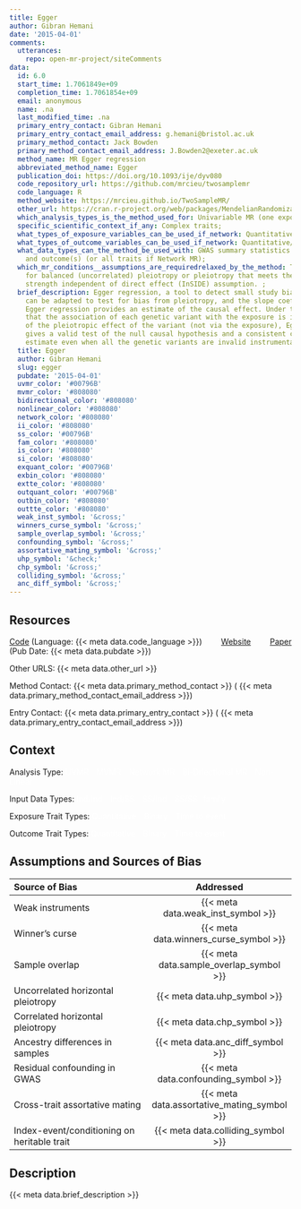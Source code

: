 ```yaml
---
title: Egger
author: Gibran Hemani
date: '2015-04-01'
comments:
  utterances:
    repo: open-mr-project/siteComments
data:
  id: 6.0
  start_time: 1.7061849e+09
  completion_time: 1.7061854e+09
  email: anonymous
  name: .na
  last_modified_time: .na
  primary_entry_contact: Gibran Hemani
  primary_entry_contact_email_address: g.hemani@bristol.ac.uk
  primary_method_contact: Jack Bowden
  primary_method_contact_email_address: J.Bowden2@exeter.ac.uk
  method_name: MR Egger regression
  abbreviated_method_name: Egger
  publication_doi: https://doi.org/10.1093/ije/dyv080
  code_repository_url: https://github.com/mrcieu/twosamplemr
  code_language: R
  method_website: https://mrcieu.github.io/TwoSampleMR/
  other_url: https://cran.r-project.org/web/packages/MendelianRandomization/index.html
  which_analysis_types_is_the_method_used_for: Univariable MR (one exposure, one outcome);
  specific_scientific_context_if_any: Complex traits;
  what_types_of_exposure_variables_can_be_used_if_network: Quantitative/continuous;
  what_types_of_outcome_variables_can_be_used_if_network: Quantitative/continuous;
  what_data_types_can_the_method_be_used_with: GWAS summary statistics for both exposure(s)
    and outcome(s) (or all traits if Network MR);
  which_mr_conditions__assumptions_are_requiredrelaxed_by_the_method: The method accounts
    for balanced (uncorrelated) pleiotropy or pleiotropy that meets the Instrument
    strength independent of direct effect (InSIDE) assumption. ;
  brief_description: Egger regression, a tool to detect small study bias in meta-analysis,
    can be adapted to test for bias from pleiotropy, and the slope coefficient from
    Egger regression provides an estimate of the causal effect. Under the assumption
    that the association of each genetic variant with the exposure is independent
    of the pleiotropic effect of the variant (not via the exposure), Egger's test
    gives a valid test of the null causal hypothesis and a consistent causal effect
    estimate even when all the genetic variants are invalid instrumental variables.
  title: Egger
  author: Gibran Hemani
  slug: egger
  pubdate: '2015-04-01'
  uvmr_color: '#00796B'
  mvmr_color: '#808080'
  bidirectional_color: '#808080'
  nonlinear_color: '#808080'
  network_color: '#808080'
  ii_color: '#808080'
  ss_color: '#00796B'
  fam_color: '#808080'
  is_color: '#808080'
  si_color: '#808080'
  exquant_color: '#00796B'
  exbin_color: '#808080'
  extte_color: '#808080'
  outquant_color: '#00796B'
  outbin_color: '#808080'
  outtte_color: '#808080'
  weak_inst_symbol: '&cross;'
  winners_curse_symbol: '&cross;'
  sample_overlap_symbol: '&cross;'
  confounding_symbol: '&cross;'
  assortative_mating_symbol: '&cross;'
  uhp_symbol: '&check;'
  chp_symbol: '&cross;'
  colliding_symbol: '&cross;'
  anc_diff_symbol: '&cross;'
---
```


<style>
.uvmr {
    color: white;
    background-color: {{< meta data.uvmr_color >}};
}

.mvmr {
    color: white;
    background-color: {{< meta data.mvmr_color >}};
}

.network {
    color: white;
    background-color: {{< meta data.network_color >}};
}

.bidirectional {
    color: white;
    background-color: {{< meta data.bidirectional_color >}};
}

.nonlinear {
    color: white;
    background-color: {{< meta data.nonlinear_color >}};
}

.ii {
    color: white;
    background-color: {{< meta data.ii_color >}};
}
.is {
    color: white;
    background-color: {{< meta data.is_color >}};
}
.si {
    color: white;
    background-color: {{< meta data.si_color >}};
}
.ss {
    color: white;
    background-color: {{< meta data.ss_color >}};
}
.fam {
    color: white;
    background-color: {{< meta data.fam_color >}};
}

.exquant {
    color: white;
    background-color: {{< meta data.exquant_color >}};
}
.exbin {
    color: white;
    background-color: {{< meta data.exbin_color >}};
}
.extte {
    color: white;
    background-color: {{< meta data.extte_color >}};
}
.outquant {
    color: white;
    background-color: {{< meta data.outquant_color >}};
}
.outbin {
    color: white;
    background-color: {{< meta data.outbin_color >}};
}
.outtte {
    color: white;
    background-color: {{< meta data.outtte_color >}};
}
</style>
## Resources

[Code]({{< meta data.code_repository_url >}}) (Language: {{< meta data.code_language >}}) <span style="margin-right: 30px;"></span> [Website]({{< meta data.method_website >}}) <span style="margin-right: 30px;"></span> [Paper]({{< meta data.publication_doi >}}) (Pub Date: {{< meta data.pubdate >}})

Other URLS: {{< meta data.other_url >}}

Method Contact: {{< meta data.primary_method_contact >}} ( {{< meta data.primary_method_contact_email_address >}})

Entry Contact: {{< meta data.primary_entry_contact >}} ( {{< meta data.primary_entry_contact_email_address >}})

## Context


Analysis Type:  <span class = "uvmr">UVMR</span> <span style="margin-right: 10px;"></span> <span class = "mvmr">MVMR</span> <span style="margin-right: 10px;"></span> <span class="network">Network MR</span>  <span style="margin-right: 10px;"></span> <span class = "bidirectional">Bi-Driectional MR</span></span><span style="margin-right: 10px;"></span> <span class="nonlinear">Non-Linear</span>


Input Data Types:  <span class = "ii">Ind/Ind</span> <span style="margin-right: 10px;"></span> <span class = "is">Ind/SS</span> <span style="margin-right: 10px;"></span> <span class="si">SS/Ind</span>  <span style="margin-right: 10px;"></span> <span class = "ss">SS/SS</span><span style="margin-right: 10px;"></span><span class = "fam">family</span>

Exposure Trait Types:  <span class="exquant">Quantitative</span> <span style="margin-right: 10px;"></span> <span class="exbin">Binary</span> <span style="margin-right: 10px;"></span> <span class="extte">Time to event</span> 

Outcome Trait Types: <span class="outquant">Quantitative</span> <span style="margin-right: 10px;"></span> <span class="outbin">Binary</span> <span style="margin-right: 10px;"></span> <span class="outtte">Time to event</span> 

## Assumptions and Sources of Bias

| Source of Bias | Addressed |
|:-----------|:--------:|
| Weak instruments | {{< meta data.weak_inst_symbol >}} | 
| Winner's curse | {{< meta data.winners_curse_symbol >}}  |  
| Sample overlap | {{< meta data.sample_overlap_symbol >}} |
| Uncorrelated horizontal pleiotropy | {{< meta data.uhp_symbol >}} |
| Correlated horizontal pleiotropy |  {{< meta data.chp_symbol >}} | 
| Ancestry differences in samples | {{< meta data.anc_diff_symbol >}}| 
| Residual confounding in GWAS | {{< meta data.confounding_symbol >}}| 
| Cross-trait assortative mating |{{< meta data.assortative_mating_symbol >}}| 
| Index-event/conditioning on heritable trait | {{< meta data.colliding_symbol >}}| 


## Description

{{< meta data.brief_description >}}

